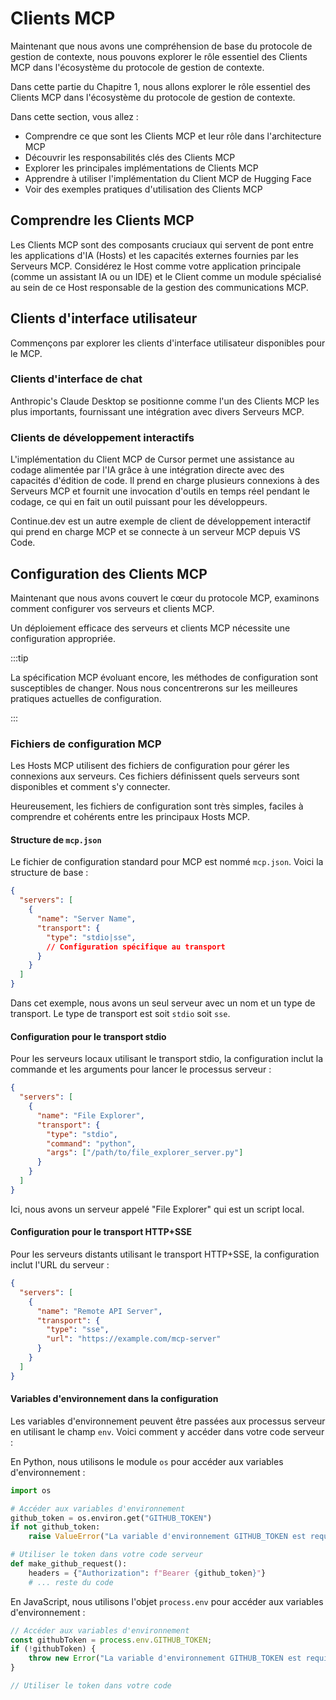 
# Clients MCP

Maintenant que nous avons une compréhension de base du protocole de gestion de contexte, nous pouvons explorer le rôle essentiel des Clients MCP dans l'écosystème du protocole de gestion de contexte.

Dans cette partie du Chapitre 1, nous allons explorer le rôle essentiel des Clients MCP dans l'écosystème du protocole de gestion de contexte.

Dans cette section, vous allez :

* Comprendre ce que sont les Clients MCP et leur rôle dans l'architecture MCP
* Découvrir les responsabilités clés des Clients MCP
* Explorer les principales implémentations de Clients MCP
* Apprendre à utiliser l'implémentation du Client MCP de Hugging Face
* Voir des exemples pratiques d'utilisation des Clients MCP

## Comprendre les Clients MCP

Les Clients MCP sont des composants cruciaux qui servent de pont entre les applications d'IA (Hosts) et les capacités externes fournies par les Serveurs MCP. Considérez le Host comme votre application principale (comme un assistant IA ou un IDE) et le Client comme un module spécialisé au sein de ce Host responsable de la gestion des communications MCP.

## Clients d'interface utilisateur

Commençons par explorer les clients d'interface utilisateur disponibles pour le MCP.

### Clients d'interface de chat

Anthropic's Claude Desktop se positionne comme l'un des Clients MCP les plus importants, fournissant une intégration avec divers Serveurs MCP.

### Clients de développement interactifs

L'implémentation du Client MCP de Cursor permet une assistance au codage alimentée par l'IA grâce à une intégration directe avec des capacités d'édition de code. Il prend en charge plusieurs connexions à des Serveurs MCP et fournit une invocation d'outils en temps réel pendant le codage, ce qui en fait un outil puissant pour les développeurs.

Continue.dev est un autre exemple de client de développement interactif qui prend en charge MCP et se connecte à un serveur MCP depuis VS Code.

## Configuration des Clients MCP

Maintenant que nous avons couvert le cœur du protocole MCP, examinons comment configurer vos serveurs et clients MCP.

Un déploiement efficace des serveurs et clients MCP nécessite une configuration appropriée.

:::tip

La spécification MCP évoluant encore, les méthodes de configuration sont susceptibles de changer. Nous nous concentrerons sur les meilleures pratiques actuelles de configuration.

:::

### Fichiers de configuration MCP

Les Hosts MCP utilisent des fichiers de configuration pour gérer les connexions aux serveurs. Ces fichiers définissent quels serveurs sont disponibles et comment s'y connecter.

Heureusement, les fichiers de configuration sont très simples, faciles à comprendre et cohérents entre les principaux Hosts MCP.

#### Structure de `mcp.json`

Le fichier de configuration standard pour MCP est nommé `mcp.json`. Voici la structure de base :

```json
{
  "servers": [
    {
      "name": "Server Name",
      "transport": {
        "type": "stdio|sse",
        // Configuration spécifique au transport
      }
    }
  ]
}
```

Dans cet exemple, nous avons un seul serveur avec un nom et un type de transport. Le type de transport est soit `stdio` soit `sse`.

#### Configuration pour le transport stdio

Pour les serveurs locaux utilisant le transport stdio, la configuration inclut la commande et les arguments pour lancer le processus serveur :

```json
{
  "servers": [
    {
      "name": "File Explorer",
      "transport": {
        "type": "stdio",
        "command": "python",
        "args": ["/path/to/file_explorer_server.py"]
      }
    }
  ]
}
```

Ici, nous avons un serveur appelé "File Explorer" qui est un script local.

#### Configuration pour le transport HTTP+SSE

Pour les serveurs distants utilisant le transport HTTP+SSE, la configuration inclut l'URL du serveur :

```json
{
  "servers": [
    {
      "name": "Remote API Server",
      "transport": {
        "type": "sse",
        "url": "https://example.com/mcp-server"
      }
    }
  ]
}
```

#### Variables d'environnement dans la configuration

Les variables d'environnement peuvent être passées aux processus serveur en utilisant le champ `env`. Voici comment y accéder dans votre code serveur :

<hfoption id="python">

En Python, nous utilisons le module `os` pour accéder aux variables d'environnement :

```python
import os

# Accéder aux variables d'environnement
github_token = os.environ.get("GITHUB_TOKEN")
if not github_token:
    raise ValueError("La variable d'environnement GITHUB_TOKEN est requise")

# Utiliser le token dans votre code serveur
def make_github_request():
    headers = {"Authorization": f"Bearer {github_token}"}
    # ... reste du code
```

</hfoption>
<hfoption id="javascript">

En JavaScript, nous utilisons l'objet `process.env` pour accéder aux variables d'environnement :

```javascript
// Accéder aux variables d'environnement
const githubToken = process.env.GITHUB_TOKEN;
if (!githubToken) {
    throw new Error("La variable d'environnement GITHUB_TOKEN est requise");
}

// Utiliser le token dans votre code
```
</hfoption>